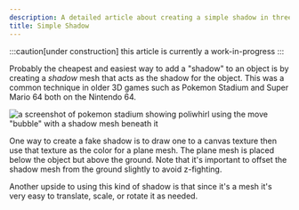 ```yaml
---
description: A detailed article about creating a simple shadow in three.js.
title: Simple Shadow
---
```




:::caution[under construction]
this article is currently a work-in-progress
:::

Probably the cheapest and easiest way to add a "shadow" to an object is by creating a _shadow_ mesh that acts as the shadow for the object. This was a common technique in older 3D games such as Pokemon Stadium and Super Mario 64 both on the Nintendo 64.

![a screenshot of pokemon stadium showing poliwhirl using the move "bubble" with a shadow mesh beneath it](@assets/poliwhirl.png)

One way to create a fake shadow is to draw one to a canvas texture then use that texture as the color for a plane mesh. The plane mesh is placed below the object but above the ground. Note that it's important to offset the shadow mesh from the ground slightly to avoid z-fighting.

<Shadow client:load />

Another upside to using this kind of shadow is that since it's a mesh it's very easy to translate, scale, or rotate it as needed.

<SimpleShadow client:only />
